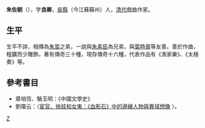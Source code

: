 '''朱佐朝'''（{{bd|？||？||}}），字'''良卿'''，[[吳縣|吳縣]]（今江蘇蘇州）人，[[清代|清代]]戲曲作家。
==生平==
生平不詳，相傳為[[朱翯|朱翯]]之弟，一說與[[朱素臣|朱素臣]]為兄弟，與[[葉時章|葉時章]]等友善。善於作曲，粗獷而少雕飾，著有傳奇三十種，現存傳奇十六種，代表作品有《漁家樂》、《太極奏》等。

==參考書目==
* 章培恆、駱玉明：《中國文學史》
*劉瓊云：〈[http://ctma.nccu.edu.tw/chibulletin/app/paper.php?action=list_content&Sn=24 宦官、俠妓和女夷：《血影石》中的邊緣人物與異域想像] {{Wayback|url=http://ctma.nccu.edu.tw/chibulletin/app/paper.php?action=list_content&Sn=24 |date=20190520063720 }}〉。
[[Category:清朝戲曲家|Z]]